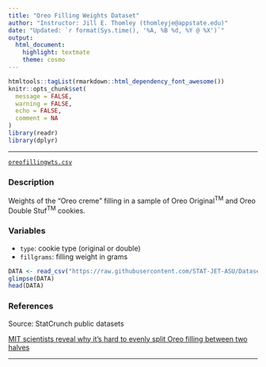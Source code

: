 ```yaml
---
title: "Oreo Filling Weights Dataset"
author: "Instructor: Jill E. Thomley (thomleyje@appstate.edu)"
date: "Updated: `r format(Sys.time(), '%A, %B %d, %Y @ %X')`"
output: 
  html_document: 
    highlight: textmate
    theme: cosmo
---
```


```r
htmltools::tagList(rmarkdown::html_dependency_font_awesome())
knitr::opts_chunk$set(
  message = FALSE,
  warning = FALSE,
  echo = FALSE,
  comment = NA
)
library(readr)
library(dplyr)
```
<hr>

<i class="fas fa-database"></i> [`oreofillingwts.csv`](https://raw.githubusercontent.com/STAT-JET-ASU/Datasets/master/Instructor/oreofillingwts.csv)

### Description

Weights of the "Oreo creme" filling in a sample of Oreo Original^TM^ and Oreo Double Stuf^TM^ cookies.

### Variables

* `type`: cookie type (original or double)
* `fillgrams`: filling weight in grams

```r
DATA <- read_csv("https://raw.githubusercontent.com/STAT-JET-ASU/Datasets/master/Instructor/oreofillingwts.csv")
glimpse(DATA)
head(DATA)
```

### References

Source: StatCrunch public datasets 

[MIT scientists reveal why it's hard to evenly split Oreo filling between two halves](https://www.engadget.com/mit-oreo-cookie-cream-device-because-science-175016653.html)

<hr>
